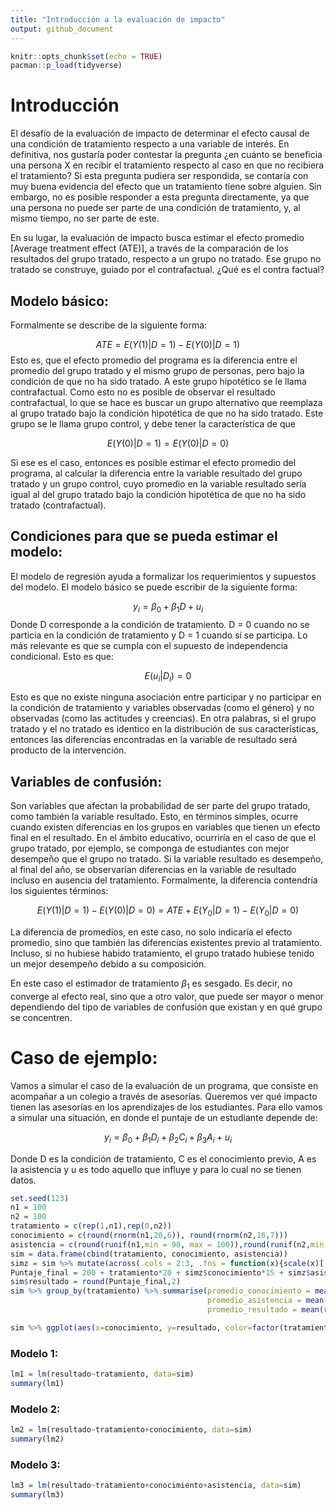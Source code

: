 ```yaml
---
title: "Introducción a la evaluación de impacto"
output: github_document
---
```


```r
knitr::opts_chunk$set(echo = TRUE)
pacman::p_load(tidyverse)
```

# Introducción

El desafío de la evaluación de impacto de determinar el efecto causal de una condición de tratamiento respecto a una variable de interés. En definitiva, nos gustaría poder contestar la pregunta ¿en cuánto se beneficia una persona X en recibir el tratamiento respecto al caso en que no recibiera el tratamiento? Si esta pregunta pudiera ser respondida, se contaría con muy buena evidencia del efecto que un tratamiento tiene sobre alguien. Sin embargo, no es posible responder a esta pregunta directamente, ya que una persona no puede ser parte de una condición de tratamiento, y, al mismo tiempo, no ser parte de este. 

En su lugar, la evaluación de impacto busca estimar el efecto promedio [Average treatment effect (ATE)], a través de la comparación de los resultados del grupo tratado, respecto a un grupo no tratado. Ese grupo no tratado se construye, guiado por el contrafactual. ¿Qué es el contra factual?

## Modelo básico:

Formalmente se describe de la siguiente forma:


$$ ATE =E(Y(1)|D=1) - E(Y(0)|D=1) $$
Esto es, que el efecto promedio del programa es la diferencia entre el promedio del grupo tratado y el mismo grupo de personas, pero bajo la condición de que no ha sido tratado. A este grupo hipotético se le llama contrafactual. Como esto no es posible de observar el resultado contrafactual, lo que se hace es buscar un grupo alternativo que reemplaza al grupo tratado bajo la condición hipotética de que no ha sido tratado. Este grupo se le llama grupo control, y debe tener la característica de que


$$ E(Y(0)|D=1) = E(Y(0)|D=0) $$

Si ese es el caso, entonces es posible estimar el efecto promedio del programa, al calcular la diferencia entre la variable resultado del grupo tratado y un grupo control, cuyo promedio en la variable resultado sería igual al del grupo tratado bajo la condición hipotética de que no ha sido tratado (contrafactual).


## Condiciones para que se pueda estimar el modelo:

El modelo de regresión ayuda a formalizar los requerimientos y supuestos del modelo. El modelo básico se puede escribir de la siguiente forma:


$$ y_i = \beta_0 + \beta_1D + u_i $$
Donde D corresponde a la condición de tratamiento.  D = 0  cuando no se particia en la condición de tratamiento y D = 1 cuando sí se participa. Lo más relevante es que se cumpla con el supuesto de independencia condicional. Esto es que:


$$ E(u_i|D_i) = 0 $$

Esto es que no existe ninguna asociación entre participar y no participar en la condición de tratamiento y variables observadas (como el género) y no observadas (como las actitudes y creencias). En otra palabras, si el grupo tratado y el no tratado es identico en la distribución de sus características, entonces las diferencias encontradas en la variable de resultado será producto de la intervención.


## Variables de confusión:


Son variables que afectan la probabilidad de ser parte del grupo tratado, como también la variable resultado. Esto, en términos simples, ocurre cuando existen diferencias en los grupos en variables que tienen un efecto final en el resultado. En el ámbito educativo, ocurriría en el caso de que el grupo tratado, por ejemplo, se componga de estudiantes con mejor desempeño que el grupo no tratado. Si la variable resultado es desempeño, al final del año, se observarían diferencias en la variable de resultado incluso en ausencia del tratamiento. Formalmente, la diferencia contendría los siguientes términos:


$$ E(Y(1)|D=1) - E(Y(0)|D=0) = ATE + E(Y_0|D=1) - E(Y_0|D=0) $$


La diferencia de promedios, en este caso, no solo indicaría el efecto promedio, sino que también las diferencias existentes previo al tratamiento. Incluso, si no hubiese habido tratamiento, el grupo tratado hubiese tenido un mejor desempeño debido a su composición.


En este caso el estimador de tratamiento $\beta_1$ es sesgado. Es decir, no converge al efecto real, sino que a otro valor, que puede ser mayor o menor dependiendo del tipo de variables de confusión que existan y en qué grupo se concentren.


# Caso de ejemplo:


Vamos a simular el caso de la evaluación de un programa, que consiste en acompañar a un colegio a través de asesorías. Queremos ver qué impacto tienen las asesorías en los aprendizajes de los estudiantes. Para ello vamos a simular una situación, en donde el puntaje de un estudiante depende de:

$$ y_i = \beta_0 + \beta_1D_i + \beta_2C_i + \beta_3A_i + u_i    $$

Donde D es la condición de tratamiento, C es el conocimiento previo, A es la asistencia y u es todo aquello que influye y para lo cual no se tienen datos.

 
```r
set.seed(123)
n1 = 100
n2 = 100
tratamiento = c(rep(1,n1),rep(0,n2))
conocimiento = c(round(rnorm(n1,20,6)), round(rnorm(n2,16,7)))
asistencia = c(round(runif(n1,min = 90, max = 100)),round(runif(n2,min = 83, max = 100)))
sim = data.frame(cbind(tratamiento, conocimiento, asistencia))
simz = sim %>% mutate(across(.cols = 2:3, .fns = function(x){scale(x)[,1]}))
Puntaje_final = 200 + tratamiento*20 + simz$conocimiento*15 + simz$asistencia*10 + rnorm(200,0,50)
sim$resultado = round(Puntaje_final,2)
sim %>% group_by(tratamiento) %>% summarise(promedio_conocimiento = mean(conocimiento),
                                            promedio_asistencia = mean(asistencia),
                                            promedio_resultado = mean(resultado))
```





```r
sim %>% ggplot(aes(x=conocimiento, y=resultado, color=factor(tratamiento))) + geom_point() + geom_smooth(method = "lm", se=F)
```


### Modelo 1:

```r
lm1 = lm(resultado~tratamiento, data=sim)
summary(lm1)
```

### Modelo 2:

```r
lm2 = lm(resultado~tratamiento+conocimiento, data=sim)
summary(lm2)
```

### Modelo 3:

```r
lm3 = lm(resultado~tratamiento+conocimiento+asistencia, data=sim)
summary(lm3)
```

